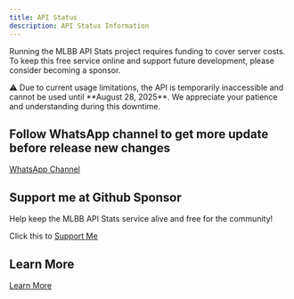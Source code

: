 ```yaml
---
title: API Status
description: API Status Information
---
```


Running the MLBB API Stats project requires funding to cover server costs. To keep this free service online and support future development, please consider becoming a sponsor.

<Note title="Notice" type="warning">
⚠️ Due to current usage limitations, the API is temporarily inaccessible and cannot be used until **August 28, 2025**. We appreciate your patience and understanding during this downtime.
</Note>

## Follow WhatsApp channel to get more update before release new changes

[WhatsApp Channel](https://whatsapp.com/channel/0029VbBQnBf5a241SygI5Y3o)

## Support me at Github Sponsor

Help keep the MLBB API Stats service alive and free for the community!

Click this to [Support Me](https://github.com/sponsors/ridwaanhall)

## Learn More

[Learn More](https://ridwaanhall.com/blog/how-usage-monitoring-sustains-mlbb-stats-and-api-pddikti/)
